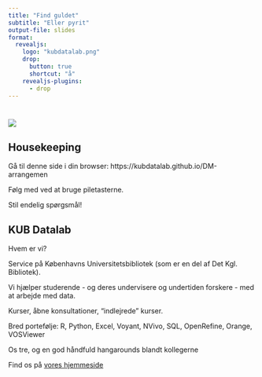 ```yaml
---
title: "Find guldet"
subtitle: "Eller pyrit"
output-file: slides
format: 
  revealjs:
    logo: "kubdatalab.png"
    drop:
      button: true
      shortcut: "å"
    revealjs-plugins:
      - drop
---
```


#
![](figs/trompetpiger_top.jpg) 


## Housekeeping



Gå til denne side i din browser: https://kubdatalab.github.io/DM-arrangemen

Følg med ved at bruge piletasterne.

Stil endelig spørgsmål!

## KUB Datalab

Hvem er vi?

Service på Københavns Universitetsbibliotek (som er en del af Det Kgl. Bibliotek).

Vi hjælper studerende - og deres undervisere og undertiden forskere - med at arbejde med data.

Kurser, åbne konsultationer, "indlejrede" kurser.

Bred portefølje: R, Python, Excel, Voyant, NVivo, SQL, OpenRefine, Orange, VOSViewer

Os tre, og en god håndfuld hangarounds blandt kollegerne

Find os på [vores hjemmeside](https://kub.kb.dk/datalab){target="_blank"}

